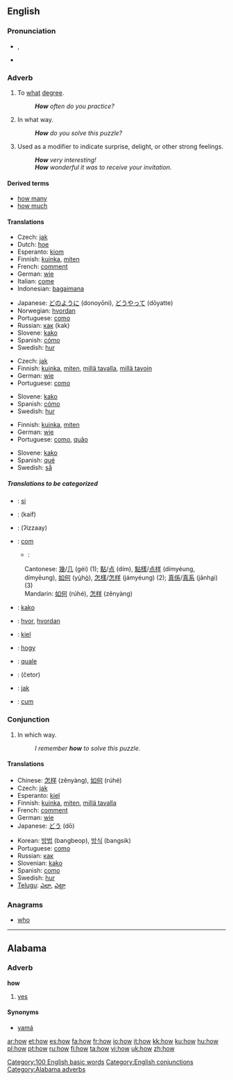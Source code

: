 ==English==

{{rank|through|himself|go|118|how|long|am|way}}

===Pronunciation===
*{{IPA|/haʊ/}}, {{SAMPA|/haU/}}
*:{{rhymes|aʊ}}
*{{audio|en-us-how.ogg|Audio (US)}}

===Adverb===
{{en-adv|-}}

# To [[what]] [[degree]].
#: '''''How''' often do you practice?''
# In what way.
#: '''''How''' do you solve this puzzle?''
# Used as a modifier to indicate surprise, delight, or other strong feelings.
#: '''''How''' very interesting!''
#: '''''How''' wonderful it was to receive your invitation.''

====Derived terms====
*[[how many]]
*[[how much]]

====Translations====
{{trans-top|to what degree}}
*Czech: [[jak]]
*Dutch: [[hoe]]
*Esperanto: [[kiom]]
*Finnish: [[kuinka]], [[miten]]
*French: [[comment]]
*German: [[wie]]
*Italian: [[come]]
*Indonesian: [[bagaimana]]
{{trans-mid}}
*Japanese: [[どのように]] (donoyōni), [[どうやって]] (dōyatte)
*Norwegian: [[hvordan]]
*Portuguese: [[como]]
*Russian: [[как]] (kak)
*Slovene: [[kako]]
*Spanish: [[cómo]]
*Swedish: [[hur]]
{{trans-bottom}}

{{trans-top|in what way}}
*Czech: [[jak]]
*Finnish: [[kuinka]], [[miten]], [[millä tavalla]], [[millä tavoin]]
*German: [[wie]]
*Portuguese: [[como]]
{{trans-mid}}
*Slovene: [[kako]]
*Spanish: [[cómo]]
*Swedish: [[hur]]
{{trans-bottom}}

{{trans-top|used as a modifier to indicate surprise, delight, or other strong feelings}}
*Finnish: [[kuinka]], [[miten]]
*German: [[wie]]
*Portuguese: [[como]], [[quão]]
{{trans-mid}}
*Slovene: [[kako]]
*Spanish: [[qué]]
*Swedish: [[så]]
{{trans-bottom}}

=====Translations to be categorized=====
{{checktrans}}
*{{ttbc|Albanian}}: [[si]]
*{{ttbc|Arabic}}: {{ARchar|[[كيف]]}} (kaif)
*{{ttbc|Arabic, Egyptian}}: {{ARchar|[[إزاى]]}} (ʔizzaay)
*{{ttbc|Catalan}}: [[com]]
**{{ttbc|Chinese}}:
:Cantonese: [[幾]]/[[几]] (géi) (1); [[點]]/[[点]] (dím), [[點樣]]/[[点样]] (dímyéung, dímyēung), [[如何]] (y<u>ù</u>h<u>ò</u>), [[怎樣]]/[[怎样]] (jámyéung) (2); [[真係]]/[[真系]] (jānh<u>a</u>i) (3)
:Mandarin: [[如何]] (rúhé), [[怎样]] (zěnyàng)
*{{ttbc|Croatian}}: [[kako]]
*{{ttbc|Danish}}: [[hvor]], [[hvordan]]
*{{ttbc|Esperanto}}: [[kiel]]
*{{ttbc|Hungarian}}: [[hogy]]
*{{ttbc|Ido}}: [[quale]]
*{{ttbc|Persian}}: {{FAchar|[[چطور|چِطَور]]}} (četor)
*{{ttbc|Polish}}: [[jak]]
*{{ttbc|Romanian}}: [[cum]]

===Conjunction===
{{en-conj}}

# In which way.
#: ''I remember '''how''' to solve this puzzle.''

====Translations====
{{trans-top|in which way}}
*Chinese: [[怎样]] (zěnyàng), [[如何]] (rúhé)
*Czech: [[jak]]
*Esperanto: [[kiel]]
*Finnish: [[kuinka]], [[miten]], [[millä tavalla]]
*French: [[comment#French|comment]]
*German: [[wie]]
*Japanese: [[どう]] (dō)
{{trans-mid}}
*Korean: [[방법]] (bangbeop), [[방식]] (bangsik)
*Portuguese: [[como#Portuguese|como]]
*Russian: [[как#Russian|как]]
*Slovenian: [[kako]]
*Spanish: [[como#Spanish|como]]
*Swedish: [[hur]]
*[[Telugu]]: [[ఎలా]], [[ఎట్లా]]
{{trans-bottom}}

===Anagrams===
*[[who]]

[[Category:100 English basic words]]
[[Category:English conjunctions]]

----

==Alabama==

===Adverb===
'''how'''

# [[yes]]

====Synonyms====
*[[yamá]]

[[Category:Alabama adverbs]]

[[ar:how]]
[[et:how]]
[[es:how]]
[[fa:how]]
[[fr:how]]
[[io:how]]
[[it:how]]
[[kk:how]]
[[ku:how]]
[[hu:how]]
[[pl:how]]
[[pt:how]]
[[ru:how]]
[[fi:how]]
[[ta:how]]
[[vi:how]]
[[uk:how]]
[[zh:how]]